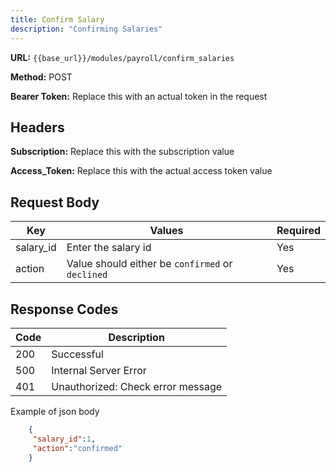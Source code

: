 ```yaml
---
title: Confirm Salary
description: "Confirming Salaries"
---
```


**URL:** `{{base_url}}/modules/payroll/confirm_salaries` <br />

**Method:** POST <br />

**Bearer Token:** Replace this with an actual token in the request

## Headers
**Subscription:** Replace this with the subscription value <br />

**Access_Token:** Replace this with the actual access token value

## Request Body

| Key      | Values                 | Required |
| -------- | ---------------------- | -------- |
| salary_id| Enter the salary id    | Yes      |
| action   | Value should either be `confirmed` or `declined`   | Yes      |


## Response Codes

| Code | Description                        |
| ---- | ---------------------------------- |
| 200  | Successful                         |
| 500  | Internal Server Error              |
| 401  | Unauthorized: Check error message  |


Example of json body
```json
    {
     "salary_id":1,
     "action":"confirmed"
    }

